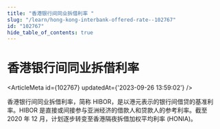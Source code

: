 ```yaml
---
title: "香港银行间同业拆借利率 "
slug: "/learn/hong-kong-interbank-offered-rate--102767"
id: "102767"
hide_table_of_contents: true
---
```



# 香港银行间同业拆借利率 

<ArticleMeta id={102767} updatedAt={'2023-09-26 13:59:02'} />
<div className='border-solid border-b border-t-0 my-4 border-[var(--ifm-color-gray-300)]' />

香港银行间同业拆借利率，简称 HIBOR，是以港元表示的银行间借贷的基准利率。HIBOR 是直接或间接参与亚洲经济的借款人和贷款人的参考利率。截至 2020 年 12 月，计划逐步转变至香港隔夜拆借加权平均利率 (HONIA)。
